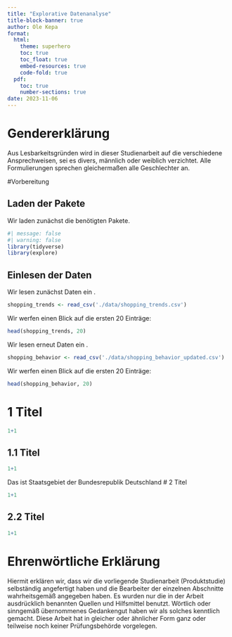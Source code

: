 ```yaml
---
title: "Explorative Datenanalyse"
title-block-banner: true
author: Ole Kepa
format: 
  html: 
    theme: superhero
    toc: true
    toc_float: true
    embed-resources: true
    code-fold: true
  pdf: 
    toc: true
    number-sections: true
date: 2023-11-06
---
```


# Gendererklärung
Aus Lesbarkeitsgründen wird in dieser Studienarbeit auf die verschiedene Ansprechweisen, sei es divers, männlich oder weiblich verzichtet. Alle Formulierungen sprechen gleichermaßen alle Geschlechter an.

#Vorbereitung

## Laden der Pakete

Wir laden zunächst die benötigten Pakete.

```r
#| message: false
#| warning: false
library(tidyverse)
library(explore)
```

## Einlesen der Daten

Wir lesen zunächst Daten ein .

```r
shopping_trends <- read_csv('./data/shopping_trends.csv')
```

Wir werfen einen Blick auf die ersten 20 Einträge:

```r
head(shopping_trends, 20)
```

Wir lesen erneut Daten ein .

```r
shopping_behavior <- read_csv('./data/shopping_behavior_updated.csv')
```

Wir werfen einen Blick auf die ersten 20 Einträge:

```r
head(shopping_behavior, 20)
```

# 1 Titel
```r
1+1
```
## 1.1 Titel
```r
1+1
```

Das ist Staatsgebiet der Bundesrepublik Deutschland 
# 2 Titel
```r
1+1
```

## 2.2 Titel
```r
1+1
```
































# Ehrenwörtliche Erklärung
Hiermit erklären wir, dass wir die vorliegende Studienarbeit (Produktstudie) selbständig angefertigt haben und die Bearbeiter der einzelnen Abschnitte wahrheitsgemäß angegeben haben. Es wurden nur die in der Arbeit ausdrücklich benannten Quellen und Hilfsmittel benutzt. Wörtlich oder sinngemäß übernommenes Gedankengut haben wir als solches kenntlich gemacht. Diese Arbeit hat in gleicher oder ähnlicher Form ganz oder teilweise noch keiner Prüfungsbehörde vorgelegen.

